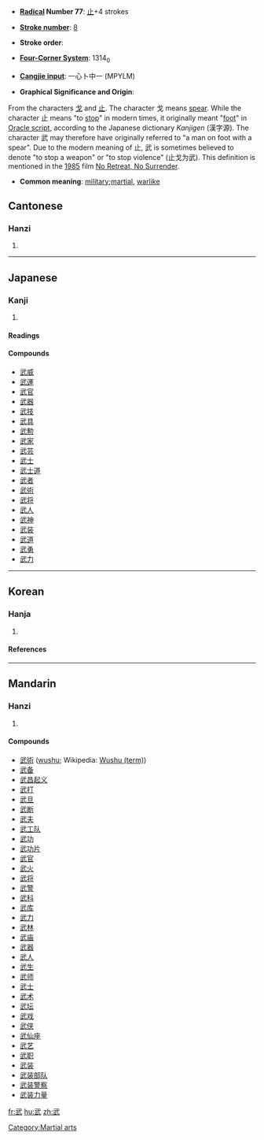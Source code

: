 * '''[[Wiktionary:Chinese radical index| Radical]] Number 77''': [[Wiktionary:Chinese radical index 止|止]]+4 strokes

* '''[[Wiktionary:Chinese total strokes index|Stroke number]]''': [[Wiktionary:Chinese total strokes index 8|8]]

* '''Stroke order''': 

* '''[[Wiktionary:Chinese four corner index|Four-Corner System]]''': 1314<sub>0</sub>

* '''[[Wiktionary:Chinese Cangjie index|Cangjie input]]''': 一心卜中一 (MPYLM)

* '''Graphical Significance and Origin''': 
From the characters [[戈]] and [[止]]. The character 戈 means [[spear]]. While the character 止 means "to [[stop]]" in modern times, it originally meant "[[foot]]" in [[w:Oracle script|Oracle script]], according to the Japanese dictionary ''Kanjigen'' (漢字源). The character 武 may therefore have originally referred to "a man on foot with a spear".  Due to the modern meaning of 止, 武 is sometimes believed to denote "to stop a weapon" or "to stop violence" (止戈为武). This definition is mentioned in the [[w:1985|1985]] film [[w:No Retreat, No Surrender|No Retreat, No Surrender]].

* '''Common meaning''': [[military]];[[martial]], [[warlike]]

==Cantonese==
===Hanzi===
{{yue-hanzi|jyut=|y=mou5}}
# {{defn|Cantonese}}

----
==Japanese==
===Kanji===
{{ja-kanji|grade=|rs=}}
# {{defn|Japanese}} 
====Readings====
{{ja-readings|on=[[ぶ]] (bu), [[む]] (mu)|kun=[[たけし]] (takeshi)}}

====Compounds====
*[[武威]]
*[[武運]]
*[[武官]]
*[[武器]]
*[[武技]]
*[[武具]]
*[[武勲]]
*[[武家]]
*[[武芸]]
*[[武士]]
*[[武士道]]
*[[武者]]
*[[武術]]
*[[武将]]
*[[武人]]
*[[武神]]
*[[武装]]
*[[武道]]
*[[武勇]]
*[[武力]]

----
==Korean==
===Hanja===
{{ko-hanja|hangeul=무|eumhun=|rv=mu|mr=mu|y=mu}}
# {{defn|Korean}}

====References====
{{Han ref|kx=0575.090|dkj=16273|dj=0965.080|hdz=21439.050|uh=6B66|ud=27494|bh=AA5A|bd=43610}}

[[Category:Martial arts]]
----
==Mandarin==
===Hanzi===
{{cmn-hanzi|pin=[[wǔ]] (wu3)|wg=wu<sup>3</sup>}}
# {{defn|Mandarin}}

====Compounds====
*[[武術]] ([[wushu]]; Wikipedia: [[w:Wushu (term)|Wushu (term)]])
*[[武备]]
*[[武昌起义]]
*[[武打]]
*[[武旦]]
*[[武断]]
*[[武夫]]
*[[武工队]]
*[[武功]]
*[[武功片]]
*[[武官]]
*[[武火]]
*[[武将]]
*[[武警]]
*[[武科]]
*[[武库]]
*[[武力]]
*[[武林]]
*[[武庙]]
*[[武器]]
*[[武人]]
*[[武生]]
*[[武师]]
*[[武士]]
*[[武术]]
*[[武坛]]
*[[武戏]]
*[[武侠]]
*[[武仙座]]
*[[武艺]]
*[[武职]]
*[[武装]]
*[[武装部队]]
*[[武装警察]]
*[[武装力量]]

[[fr:武]]
[[hu:武]]
[[zh:武]]